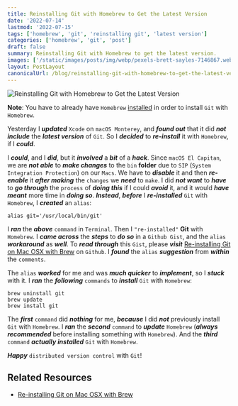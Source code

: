```yaml
---
title: Reinstalling Git with Homebrew to Get the Latest Version
date: '2022-07-14'
lastmod: '2022-07-15'
tags: ['homebrew', 'git', 'reinstalling git', 'latest version']
categories: ['homebrew', 'git', 'post']
draft: false
summary: Reinstalling Git with Homebrew to get the latest version.
images: ['/static/images/posts/img/webp/pexels-brett-sayles-7146867.webp']
layout: PostLayout
canonicalUrl: /blog/reinstalling-git-with-homebrew-to-get-the-latest-version
---
```


![Reinstalling Git with Homebrew to Get the Latest Version](/static/images/posts/img/webp/pexels-brett-sayles-7146867.webp)

**Note**: You have to already have `Homebrew` [installed](https://brew.sh/) in
order to install `Git` with `Homebrew`.

Yesterday I **_updated_** `Xcode` on `macOS Monterey`, and **_found out_** that
it did **_not include_** the **_latest version_** of `Git`. So I **_decided_**
to **_re-install_** it with `Homebrew`, if I **_could_**.

I **_could_**, and I **_did_**, but it **_involved_** a **_bit_** of a
**_hack_**. Since `macOS El Capitan`, we are **_not able_** to **_make
changes_** to the `bin` **folder** due to `SIP`
(`System Integration Protection`) on our `Macs`. We have to **_disable_** it and
then **_re-enable_** it **_after making_** the `changes` we **_need_** to
`make`. I did **_not want_** to **_have_** to **_go through_** the `process` of
**_doing this_** if I could **_avoid_** it, and it would **_have meant_** more
time in **_doing so_**. **_Instead_**, **_before_** I **_re-installed_** `Git`
with `Homebrew`, I **_created_** an `alias`:

```shell
alias git='/usr/local/bin/git'
```

I **_ran_** the **_above_** `command` in `Terminal`. Then I `"re-installed"`
**Git** with `Homebrew`. I **_came across_** the **_steps_** to **_do so_** in a
`Github Gist`, and the `alias` **_workaround_** as **_well_**. To **_read
through_** this `Gist`, please **_visit_**
[Re-installing Git on Mac OSX with Brew](https://gist.github.com/brandonsimpson/54d9e085c9fde5e6ad3a)
on `Github`. I **_found_** the `alias` **_suggestion_** from **_within_** the
`comments`.

The `alias` **_worked_** for me and was **_much quicker_** to **_implement_**,
so I **_stuck_** with it. I **_ran_** the **_following_** `commands` to
**_install_** `Git` with `Homebrew`:

```shell
brew uninstall git
brew update
brew install git
```

The **_first_** `command` did **_nothing_** for me, **_because_** I did
**_not_** previously install `Git` with `Homebrew`. I **_ran_** the **_second_**
`command` to **_update_** `Homebrew` (**_always recommended_** before installing
something with `Homebrew`). And the **_third_** `command` **_actually
installed_** `Git` with `Homebrew`.

**_Happy_** `distributed version control` with `Git`!

## Related Resources

-   [Re-installing Git on Mac OSX with Brew](https://gist.github.com/brandonsimpson/54d9e085c9fde5e6ad3a)
